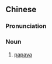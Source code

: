 ==Chinese==
{{zh-forms‎}}

===Pronunciation===
{{zh-pron
|mn=tp,xm:ni-pû/kh:leng-pû
|cat=n
}}

===Noun===
{{zh-noun}}

# {{lb|zh|Min Nan|Xiamen|Taiwan}} [[papaya]]